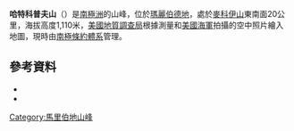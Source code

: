 {{coord|75|59|S|140|45|W|source:GNIS|display=title}}

'''哈特科普夫山'''（{{lang-en|Mount Hartkopf}}）是[[南極洲|南極洲]]的山峰，位於[[瑪麗伯德地|瑪麗伯德地]]，處於[[麥科伊山|麥科伊山]]東南面20公里，海拔高度1,110米，[[美國地質調查局|美國地質調查局]]根據測量和[[美國海軍|美國海軍]]拍攝的空中照片繪入地圖，現時由[[南極條約體系|南極條約體系]]管理。

==參考資料==
*{{cite gnis | type = antarid | id = 6440| name = Hartkopf, Mount | accessdate = 2012-05-29}}
*{{usgs-gazetteer|id=6440|name=Hartkopf, Mount}}

{{DEFAULTSORT:Mount Hartkopf}}
[[Category:馬里伯地山峰|Category:馬里伯地山峰]]


{{MarieByrdLand-geo-stub}}
